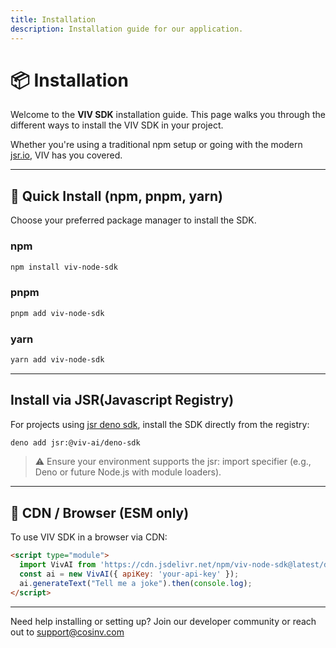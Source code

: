 ```yaml
---
title: Installation
description: Installation guide for our application.
---
```



# 📦 Installation

Welcome to the **VIV SDK** installation guide. This page walks you through the different ways to install the VIV SDK in your project.

Whether you're using a traditional npm setup or going with the modern [jsr.io](https://jsr.io), VIV has you covered.

---

## 🚀 Quick Install (npm, pnpm, yarn)

Choose your preferred package manager to install the SDK.

### npm

```bash
npm install viv-node-sdk
```

### pnpm

```bash
pnpm add viv-node-sdk
```

### yarn

```bash
yarn add viv-node-sdk
```

---

## Install via JSR(Javascript Registry)
For projects using [jsr deno sdk](https://jsr.io/@viv-ai/deno-sdk), install the SDK directly from the registry:

```bash
deno add jsr:@viv-ai/deno-sdk
```

> ⚠️ Ensure your environment supports the jsr: import specifier (e.g., Deno or future Node.js with module loaders).

---

## 📁 CDN / Browser (ESM only)

To use VIV SDK in a browser via CDN:

```html
<script type="module">
  import VivAI from 'https://cdn.jsdelivr.net/npm/viv-node-sdk@latest/dist/viv-node-sdk.min.js';
  const ai = new VivAI({ apiKey: 'your-api-key' });
  ai.generateText("Tell me a joke").then(console.log);
</script>
```

---

Need help installing or setting up? Join our developer community or reach out to support@cosinv.com